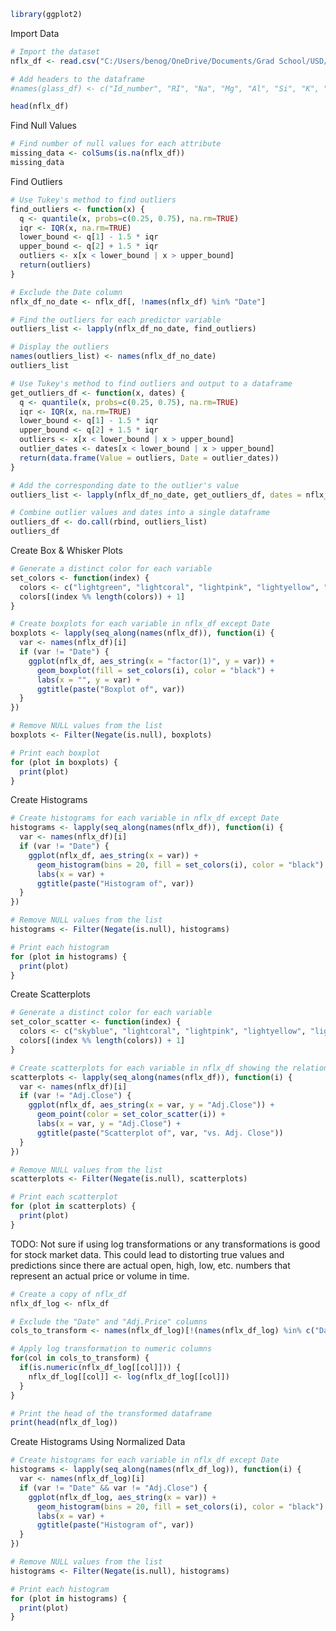 
```r
library(ggplot2)
```

Import Data
```r
# Import the dataset
nflx_df <- read.csv("C:/Users/benog/OneDrive/Documents/Grad School/USD/ADS 503 Predictive Modeling/Datasets/NFLX.csv")

# Add headers to the dataframe
#names(glass_df) <- c("Id_number", "RI", "Na", "Mg", "Al", "Si", "K", "Ca", "Ba", "Fe", "Type_of_glass")

head(nflx_df)
```

Find Null Values
```r
# Find number of null values for each attribute
missing_data <- colSums(is.na(nflx_df))
missing_data
```

Find Outliers
```r
# Use Tukey's method to find outliers
find_outliers <- function(x) {
  q <- quantile(x, probs=c(0.25, 0.75), na.rm=TRUE)
  iqr <- IQR(x, na.rm=TRUE)
  lower_bound <- q[1] - 1.5 * iqr
  upper_bound <- q[2] + 1.5 * iqr
  outliers <- x[x < lower_bound | x > upper_bound]
  return(outliers)
}

# Exclude the Date column
nflx_df_no_date <- nflx_df[, !names(nflx_df) %in% "Date"]

# Find the outliers for each predictor variable
outliers_list <- lapply(nflx_df_no_date, find_outliers)

# Display the outliers
names(outliers_list) <- names(nflx_df_no_date)
outliers_list
```

```r
# Use Tukey's method to find outliers and output to a dataframe
get_outliers_df <- function(x, dates) {
  q <- quantile(x, probs=c(0.25, 0.75), na.rm=TRUE)
  iqr <- IQR(x, na.rm=TRUE)
  lower_bound <- q[1] - 1.5 * iqr
  upper_bound <- q[2] + 1.5 * iqr
  outliers <- x[x < lower_bound | x > upper_bound]
  outlier_dates <- dates[x < lower_bound | x > upper_bound]
  return(data.frame(Value = outliers, Date = outlier_dates))
}

# Add the corresponding date to the outlier's value
outliers_list <- lapply(nflx_df_no_date, get_outliers_df, dates = nflx_df$Date)

# Combine outlier values and dates into a single dataframe
outliers_df <- do.call(rbind, outliers_list)
outliers_df
```

Create Box & Whisker Plots
```r
# Generate a distinct color for each variable
set_colors <- function(index) {
  colors <- c("lightgreen", "lightcoral", "lightpink", "lightyellow", "lightgrey", "lightblue")
  colors[(index %% length(colors)) + 1]
}

# Create boxplots for each variable in nflx_df except Date
boxplots <- lapply(seq_along(names(nflx_df)), function(i) {
  var <- names(nflx_df)[i]
  if (var != "Date") {
    ggplot(nflx_df, aes_string(x = "factor(1)", y = var)) +
      geom_boxplot(fill = set_colors(i), color = "black") +
      labs(x = "", y = var) +
      ggtitle(paste("Boxplot of", var))
  }
})

# Remove NULL values from the list
boxplots <- Filter(Negate(is.null), boxplots)

# Print each boxplot
for (plot in boxplots) {
  print(plot)
}
```

Create Histograms
```r
# Create histograms for each variable in nflx_df except Date
histograms <- lapply(seq_along(names(nflx_df)), function(i) {
  var <- names(nflx_df)[i]
  if (var != "Date") {
    ggplot(nflx_df, aes_string(x = var)) +
      geom_histogram(bins = 20, fill = set_colors(i), color = "black") +
      labs(x = var) +
      ggtitle(paste("Histogram of", var))
  }
})

# Remove NULL values from the list
histograms <- Filter(Negate(is.null), histograms)

# Print each histogram
for (plot in histograms) {
  print(plot)
}
```

Create Scatterplots
```r
# Generate a distinct color for each variable
set_color_scatter <- function(index) {
  colors <- c("skyblue", "lightcoral", "lightpink", "lightyellow", "lightgrey", "lightblue")
  colors[(index %% length(colors)) + 1]
}

# Create scatterplots for each variable in nflx_df showing the relationship with Adj. Close
scatterplots <- lapply(seq_along(names(nflx_df)), function(i) {
  var <- names(nflx_df)[i]
  if (var != "Adj.Close") {
    ggplot(nflx_df, aes_string(x = var, y = "Adj.Close")) +
      geom_point(color = set_color_scatter(i)) +
      labs(x = var, y = "Adj.Close") +
      ggtitle(paste("Scatterplot of", var, "vs. Adj. Close"))
  }
})

# Remove NULL values from the list
scatterplots <- Filter(Negate(is.null), scatterplots)

# Print each scatterplot
for (plot in scatterplots) {
  print(plot)
}
```

TODO: Not sure if using log transformations or any transformations is good for stock market data. This could lead to distorting true values and predictions since there are actual open, high, low, etc. numbers that represent an actual price or volume in time.
```r
# Create a copy of nflx_df
nflx_df_log <- nflx_df

# Exclude the "Date" and "Adj.Price" columns
cols_to_transform <- names(nflx_df_log)[!(names(nflx_df_log) %in% c("Date", "Adj.Price"))]

# Apply log transformation to numeric columns
for(col in cols_to_transform) {
  if(is.numeric(nflx_df_log[[col]])) {
    nflx_df_log[[col]] <- log(nflx_df_log[[col]])
  }
}

# Print the head of the transformed dataframe
print(head(nflx_df_log))

```

Create Histograms Using Normalized Data
```r
# Create histograms for each variable in nflx_df except Date
histograms <- lapply(seq_along(names(nflx_df_log)), function(i) {
  var <- names(nflx_df_log)[i]
  if (var != "Date" && var != "Adj.Close") {
    ggplot(nflx_df_log, aes_string(x = var)) +
      geom_histogram(bins = 20, fill = set_colors(i), color = "black") +
      labs(x = var) +
      ggtitle(paste("Histogram of", var))
  }
})

# Remove NULL values from the list
histograms <- Filter(Negate(is.null), histograms)

# Print each histogram
for (plot in histograms) {
  print(plot)
}
```














